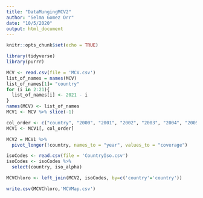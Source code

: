 ```yaml
---
title: "DataMungingMCV2"
author: "Selma Gomez Orr"
date: "10/5/2020"
output: html_document
---
```


```r
knitr::opts_chunk$set(echo = TRUE)
```

```r
library(tidyverse)
library(purrr)
```

```r
MCV <- read.csv(file = 'MCV.csv')
list_of_names = names(MCV)
list_of_names[1]= "country"
for (i in 2:21){
  list_of_names[i] <- 2021 - i
}
names(MCV) <- list_of_names
MCV1 <- MCV %>% slice(-1)

col_order <- c("country", "2000", "2001", "2002", "2003", "2004", "2005", "2006", "2007", "2008", "2009", "2010", "2011", "2012", "2013", "2014", "2015", "2016", "2017", "2018", "2019")
MCV1 <- MCV1[, col_order]

MCV2 = MCV1 %>%
  pivot_longer(!country, names_to = "year", values_to = "coverage")
```

```r
isoCodes <- read.csv(file = 'CountryIso.csv')
isoCodes <- isoCodes %>%
  select(country, iso_alpha)

MCVChloro <- left_join(MCV2, isoCodes, by=c('country'='country'))

```

```r

write.csv(MCVChloro,'MCVMap.csv')
```

